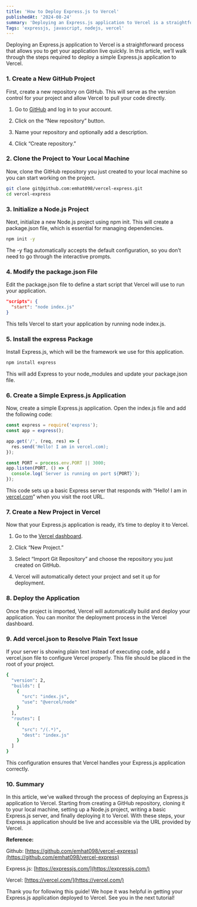 ```yaml
---
title: 'How to Deploy Express.js to Vercel'
publishedAt: '2024-08-24'
summary: 'Deploying an Express.js application to Vercel is a straightforward process that allows you to get your application live quickly. In this article, we’ll walk through the steps required to deploy a simple Express.js application to Vercel.'
Tags: 'expressjs, javascript, nodejs, vercel'
---
```


Deploying an Express.js application to Vercel is a straightforward process that allows you to get your application live quickly. In this article, we’ll walk through the steps required to deploy a simple Express.js application to Vercel.

### **1. Create a New GitHub Project**

First, create a new repository on GitHub. This will serve as the version control for your project and allow Vercel to pull your code directly.

1. Go to [GitHub](https://github.com/) and log in to your account.

2. Click on the “New repository” button.

3. Name your repository and optionally add a description.

4. Click “Create repository.”

### **2. Clone the Project to Your Local Machine**

Now, clone the GitHub repository you just created to your local machine so you can start working on the project.

```bash
git clone git@github.com:emhat098/vercel-express.git
cd vercel-express
```

### **3. Initialize a Node.js Project**

Next, initialize a new Node.js project using npm init. This will create a package.json file, which is essential for managing dependencies.

```bash
npm init -y
```

The -y flag automatically accepts the default configuration, so you don’t need to go through the interactive prompts.

### **4. Modify the package.json File**

Edit the package.json file to define a start script that Vercel will use to run your application.

```json
"scripts": {
  "start": "node index.js"
}
```

This tells Vercel to start your application by running node index.js.

### **5. Install the express Package**

Install Express.js, which will be the framework we use for this application.

```bash
npm install express
```

This will add Express to your node_modules and update your package.json file.

### **6. Create a Simple Express.js Application**

Now, create a simple Express.js application. Open the index.js file and add the following code:

```jsx
const express = require('express');
const app = express();

app.get('/', (req, res) => {
  res.send('Hello! I am in vercel.com);
});

const PORT = process.env.PORT || 3000;
app.listen(PORT, () => {
  console.log(`Server is running on port ${PORT}`);
});
```

This code sets up a basic Express server that responds with “Hello! I am in [vercel.com](http://vercel.com/)” when you visit the root URL.

### **7. Create a New Project in Vercel**

Now that your Express.js application is ready, it’s time to deploy it to Vercel.

1. Go to the [Vercel dashboard](https://vercel.com/dashboard).

2. Click “New Project.”

3. Select “Import Git Repository” and choose the repository you just created on GitHub.

4. Vercel will automatically detect your project and set it up for deployment.

### **8. Deploy the Application**

Once the project is imported, Vercel will automatically build and deploy your application. You can monitor the deployment process in the Vercel dashboard.

### **9. Add vercel.json to Resolve Plain Text Issue**

If your server is showing plain text instead of executing code, add a vercel.json file to configure Vercel properly. This file should be placed in the root of your project.

```bash
{
  "version": 2,
  "builds": [
    {
      "src": "index.js",
      "use": "@vercel/node"
    }
  ],
  "routes": [
    {
      "src": "/(.*)",
      "dest": "index.js"
    }
  ]
}
```

This configuration ensures that Vercel handles your Express.js application correctly.

### **10. Summary**

In this article, we’ve walked through the process of deploying an Express.js application to Vercel. Starting from creating a GitHub repository, cloning it to your local machine, setting up a Node.js project, writing a basic Express.js server, and finally deploying it to Vercel. With these steps, your Express.js application should be live and accessible via the URL provided by Vercel.

**Reference:**

Github: [https://github.com/emhat098/vercel-express](https://github.com/emhat098/vercel-express)

Express.js: [https://expressjs.com/](https://expressjs.com/)

Vercel: [https://vercel.com/](https://vercel.com/)

Thank you for following this guide! We hope it was helpful in getting your Express.js application deployed to Vercel. See you in the next tutorial!
